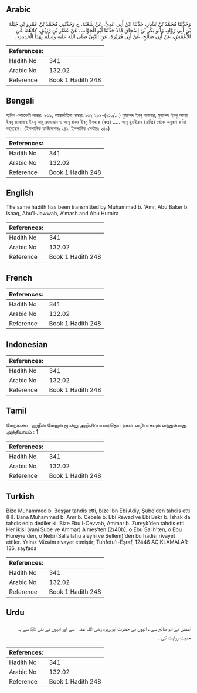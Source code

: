 ## Arabic


<div dir="rtl" lang="ar" style={{fontSize:'larger',backgroundColor:'#f8f9fa',padding:20}}>
وَحَدَّثَنَا مُحَمَّدُ بْنُ بَشَّارٍ، حَدَّثَنَا ابْنُ أَبِي عَدِيٍّ، عَنْ شُعْبَةَ، ح وَحَدَّثَنِي مُحَمَّدُ بْنُ عَمْرِو بْنِ جَبَلَةَ بْنِ أَبِي رَوَّادٍ، وَأَبُو بَكْرِ بْنُ إِسْحَاقَ قَالاَ حَدَّثَنَا أَبُو الْجَوَّابِ، عَنْ عَمَّارِ بْنِ رُزَيْقٍ، كِلاَهُمَا عَنِ الأَعْمَشِ، عَنْ أَبِي صَالِحٍ، عَنْ أَبِي هُرَيْرَةَ، عَنِ النَّبِيِّ صلى الله عليه وسلم بِهَذَا الْحَدِيثِ ‏.‏
</div>
<div style={{backgroundColor:'#f8f9fa',padding:20, marginBottom: 10}}><table> <thead> <tr> <th>References:</th> <th></th> </tr> </thead> <tbody><tr><td>Hadith No</td><td>341</td></tr><tr><td>Arabic No</td><td>132.02</td></tr><tr><td>Reference</td><td>Book 1 Hadith 248</td></tr></tbody></table></div>

## Bengali


<div dir="ltr" lang="bn" style={{fontSize:'larger',backgroundColor:'#f8f9fa',padding:20}}>
হাদিস একাডেমি নাম্বারঃ ২৩৯, আন্তর্জাতিক নাম্বারঃ ১৩২ ২৩৯-(২১০/...) মুহাম্মদ ইবনু বাশশার, মুহাম্মদ ইবনু আমর ইবনু জাবালাহ ইবনু আবূ রওওয়াদ ও আবূ বাকর ইবনু ইসহাক (রহঃ) ..... আবূ হুরাইরাহ (রাযিঃ) থেকে অনুরূপ বর্ণনা করেছেন। (ইসলামিক ফাউন্ডেশনঃ ২৪১, ইসলামিক সেন্টারঃ ২৪৯)
</div>
<div style={{backgroundColor:'#f8f9fa',padding:20, marginBottom: 10}}><table> <thead> <tr> <th>References:</th> <th></th> </tr> </thead> <tbody><tr><td>Hadith No</td><td>341</td></tr><tr><td>Arabic No</td><td>132.02</td></tr><tr><td>Reference</td><td>Book 1 Hadith 248</td></tr></tbody></table></div>

## English


<div dir="ltr" lang="en" style={{fontSize:'larger',backgroundColor:'#f8f9fa',padding:20}}>
The same hadith has been transmitted by Muhammad b. 'Amr, Abu Baker b. Ishaq, Abu'l-Jawwab, A'mash and Abu Huraira
</div>
<div style={{backgroundColor:'#f8f9fa',padding:20, marginBottom: 10}}><table> <thead> <tr> <th>References:</th> <th></th> </tr> </thead> <tbody><tr><td>Hadith No</td><td>341</td></tr><tr><td>Arabic No</td><td>132.02</td></tr><tr><td>Reference</td><td>Book 1 Hadith 248</td></tr></tbody></table></div>

## French


<div dir="ltr" lang="fr" style={{fontSize:'larger',backgroundColor:'#f8f9fa',padding:20}}>

</div>
<div style={{backgroundColor:'#f8f9fa',padding:20, marginBottom: 10}}><table> <thead> <tr> <th>References:</th> <th></th> </tr> </thead> <tbody><tr><td>Hadith No</td><td>341</td></tr><tr><td>Arabic No</td><td>132.02</td></tr><tr><td>Reference</td><td>Book 1 Hadith 248</td></tr></tbody></table></div>

## Indonesian


<div dir="ltr" lang="id" style={{fontSize:'larger',backgroundColor:'#f8f9fa',padding:20}}>

</div>
<div style={{backgroundColor:'#f8f9fa',padding:20, marginBottom: 10}}><table> <thead> <tr> <th>References:</th> <th></th> </tr> </thead> <tbody><tr><td>Hadith No</td><td>341</td></tr><tr><td>Arabic No</td><td>132.02</td></tr><tr><td>Reference</td><td>Book 1 Hadith 248</td></tr></tbody></table></div>

## Tamil


<div dir="ltr" lang="ta" style={{fontSize:'larger',backgroundColor:'#f8f9fa',padding:20}}>
மேற்கண்ட ஹதீஸ் மேலும் மூன்று அறிவிப்பாளர்தொடர்கள் வழியாகவும் வந்துள்ளது. அத்தியாயம் : 1
</div>
<div style={{backgroundColor:'#f8f9fa',padding:20, marginBottom: 10}}><table> <thead> <tr> <th>References:</th> <th></th> </tr> </thead> <tbody><tr><td>Hadith No</td><td>341</td></tr><tr><td>Arabic No</td><td>132.02</td></tr><tr><td>Reference</td><td>Book 1 Hadith 248</td></tr></tbody></table></div>

## Turkish


<div dir="ltr" lang="tr" style={{fontSize:'larger',backgroundColor:'#f8f9fa',padding:20}}>
Bize Muhammed b. Beşşar tahdis etti, bize İbn Ebi Adiy, Şube'den tahdis etti (H). Bana Muhammed b. Amr b. Cebele b. Ebi Rewad ve Ebi Bekr b. İshak da tahdis edip dediler ki: Bize Ebu'l-Cevvab, Ammar b. Zureyk'den tahdis etti. Her ikisi (yani Şube ve Ammar) A'meş'ten (2/40b), o Ebu Salih'ten, o Ebu Hureyre'den, o Nebi (Sallallahu aleyhi ve Sellem)'den bu hadisi rivayet ettiler. Yalnız Müs\im rivayet etmiştir; Tuhfetu'l-Eşraf, 12446 AÇIKLAMALAR 136. sayfada
</div>
<div style={{backgroundColor:'#f8f9fa',padding:20, marginBottom: 10}}><table> <thead> <tr> <th>References:</th> <th></th> </tr> </thead> <tbody><tr><td>Hadith No</td><td>341</td></tr><tr><td>Arabic No</td><td>132.02</td></tr><tr><td>Reference</td><td>Book 1 Hadith 248</td></tr></tbody></table></div>

## Urdu


<div dir="rtl" lang="ur" style={{fontSize:'larger',backgroundColor:'#f8f9fa',padding:20}}>
اعمش نے ابو صالح سے ، انہوں نے حضرت ابوہریرہ ‌رضی ‌اللہ ‌عنہ ‌ ‌ سے اور انہوں نے بنی ﷺ سے یہ حدیث روایت کی ۔
</div>
<div style={{backgroundColor:'#f8f9fa',padding:20, marginBottom: 10}}><table> <thead> <tr> <th>References:</th> <th></th> </tr> </thead> <tbody><tr><td>Hadith No</td><td>341</td></tr><tr><td>Arabic No</td><td>132.02</td></tr><tr><td>Reference</td><td>Book 1 Hadith 248</td></tr></tbody></table></div>